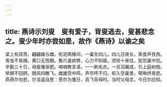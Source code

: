 ```yaml
---
---
---
```

title: 燕诗示刘叟　叟有爱子，背叟逃去，叟甚悲念之。叟少年时亦尝如是，故作《燕诗》以谕之矣
---



梁上有双燕，翩翩雄与雌。衔泥两椽间，一巢生四儿。四儿日夜长，索食声孜孜。青虫不易捕，黄口无饱期。觜爪虽欲弊，心力不知疲。须臾十来往，犹恐巢中饥。辛勤三十日，母瘦雏渐肥。喃喃教言语，一一刷毛衣。一旦羽翼成，引上庭树枝。举翅不回顾，随风四散飞。雌雄空中鸣，声尽呼不归。却入空巢里，啁啾终夜悲。燕燕尔勿悲，尔当返自思：思尔为雏日，高飞背母时。当时父母念，今日尔应知。